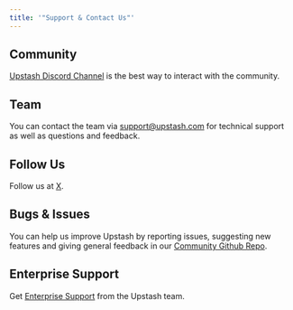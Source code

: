```yaml
---
title: '"Support & Contact Us"'
---
```

## Community
[Upstash Discord Channel](https://upstash.com/discord) is the best way to
interact with the community.
## Team
You can contact the team
via [support@upstash.com](mailto:support@upstash.com) for technical support as
well as questions and feedback.
## Follow Us
Follow us at [X](https://x.com/upstash).
## Bugs & Issues
You can help us improve Upstash by reporting issues, suggesting new features and
giving general feedback in
our [Community Github Repo](https://github.com/upstash/issues/issues/new).
## Enterprise Support
Get [Enterprise Support](/common/help/prosupport) from the Upstash team.